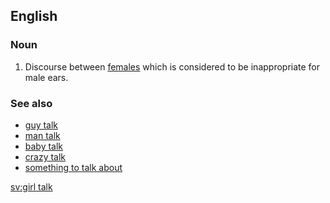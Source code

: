 ==English==

===Noun===
{{en-noun|head=[[girl]] [[talk]]|-}}

# Discourse between [[female]]s which is considered to be inappropriate for male ears.

===See also===
* [[guy talk]]
* [[man talk]]
* [[baby talk]]
* [[crazy talk]]
* [[something to talk about]]

[[sv:girl talk]]